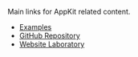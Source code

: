 Main links for AppKit related content.

- [Examples](https://github.com/WalletConnect/shadow-appkit/tree/main/examples)
- [GitHub Repository](https://github.com/WalletConnect/shadow-appkit/)
- [Website Laboratory](http://appkit-lab.reown.com/)
